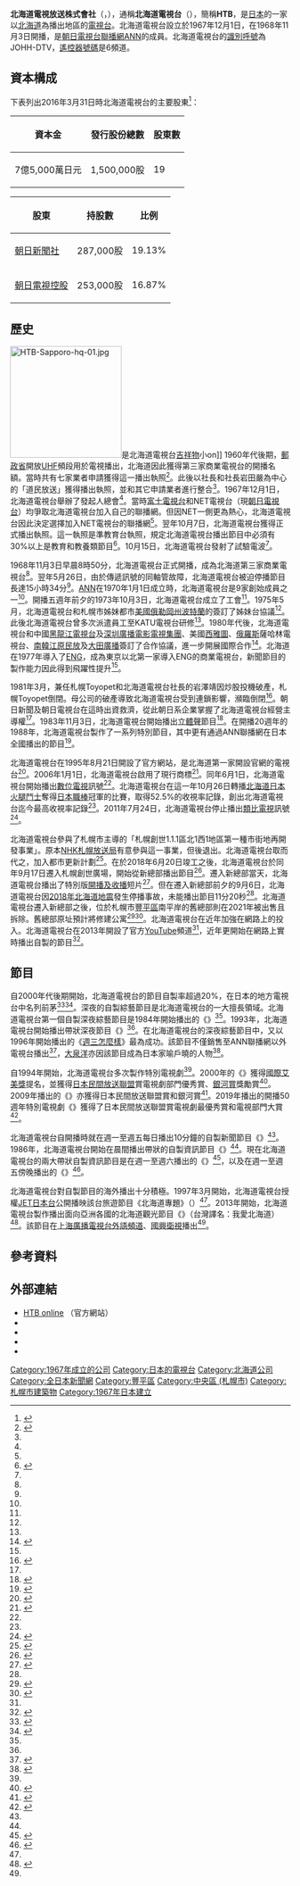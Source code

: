 {{Distinguish|TV北海道}}
{{Infobox company 
| name = 北海道電視放送株式會社
| name_en = Hokkaido Television Broadcasting Co.,Ltd.
| logo = Htb logo.svg
| logo_size = 180px
| logo_caption = 
| image = HTB newbuilding.jpg
| image_size = 
| image_caption = 北海道電視台總部所在地{{link-ja|札幌創世廣場|さっぽろ創世スクエア}}
| type = [[股份公司|股份公司]]
| trading_name = HTB
| native_name = 北海道テレビ放送株式会社
| native_name_lang = ja
| traded_as = 
| local_code_name = JP
| local_code = 9430001022322
| abbreviated_name = 
| foundation   = 1967年12月1日
| location     = {{JPN}} 〒060-8406<br />[[北海道|北海道]][[札幌市|札幌市]][[中央區_(札幌市)|中央區]]北1條西1丁目6番地<br />{{link-ja|札幌創世廣場|さっぽろ創世スクエア}}<ref>{{cite web|url=https://www.htb.co.jp/htb/|script-title=ja:会社概要|accessdate=2020-08-22|publisher={{lang|ja|北海道テレビ}}|language=ja|deadurl=no|archive-date=2019-06-13|archive-url=https://web.archive.org/web/20190613203928/https://www.htb.co.jp/htb/}}</ref>
| zip_code     = 
| telephone_no = 
| founder = 
| key_people   = 代表取締役[[總經理|社長]]：寺內達郎
| industry = 電視業
| products = 
| assets = 199億8,000萬日圓 <br/>（2021年3月底止）<ref name="kessan">{{cite web|url=https://catr.jp/settlements/692a1/217191|script-title=ja:北海道テレビ放送株式会社 第54期決算公告|accessdate=2021-11-07|publisher={{lang|ja|官報決算データベース}}|language=ja|deadurl=no|archive-date=2021-08-07|archive-url=https://web.archive.org/web/20210807020618/https://catr.jp/settlements/692a1/217191}}</ref>
| capital  = 7億5,000萬[[日圓|日圓]]（2021年3月底止）<ref name="gaiyo">{{cite web|url=https://www.htb.co.jp/htb/information/index.html|script-title=ja:会社案内|accessdate=2020-08-22|publisher={{lang|ja|北海道テレビ}}|language=ja|deadurl=no|archive-date=2020-04-10|archive-url=https://web.archive.org/web/20200410090309/https://www.htb.co.jp/htb/information/index.html}}</ref>
| revenue  = 114億600萬日圓 <br/> （2021年3月底止）<ref name="kessan"></ref>
| operating_income   = 5億4,800萬日圓 <br/> （2021年3月底止）<ref name="kessan"></ref>
| net_income         = 6億4,700萬日圓 <br/> （2021年3月底止）<ref name="kessan"></ref>
| market_value       =
| num_employees      = 179人（2020年6月26日）<ref name="gaiyo"></ref>
| P/E ratio          =
| earnings per share =
| Net asset value    =
| accounting_period  = 每年3月31日
| major_shareholder = [[朝日新聞社|朝日新聞社]]（19.1%）<br />[[朝日電視控股|朝日電視控股]]（16.9%）
| subsid = HTB宣傳（{{lang|ja|エイチ・テー・ビー・プロモーション}}）<br />HTB映像（{{lang|ja|エイチ・テー・ビー映像}}）
| homepage = {{url|https://www.htb.co.jp/}}
| footnotes = 
| width = 335px
}}
{{頻道資訊
| 頻道名稱 = 北海道電視台<br/>{{lang|ja|北海道テレビ放送}}<br/>JOHH-DTV
| 頻道圖片檔案 =  <!--上方已有，此略-->
| 頻道圖片尺寸 = 
| 頻道圖片名稱 = 
| 所屬國家 = {{JPN}}
| 總部所在 = {{JPN}} 〒060-8406<br />[[北海道|北海道]][[札幌市|札幌市]][[中央區_(札幌市)|中央區]]北1條西1丁目6番地<br />{{link-ja|札幌創世廣場|さっぽろ創世スクエア}}
| 播放地區 = [[北海道|北海道]]
| 開播日期 = 1968年11月3日
| 停播日期 = 
| 頻道類別 = 數位電視
| 視頻格式 = '''數位電視'''<br/>識別訊號：JOHH-DTV
| 收視率 = 
| 收視率調查時間 = 
| 收視率資料來源 = 
| 頻道口號 = 
| 擁有者 = 北海道電視放送株式會社
| 持股者 = 
| 前頻道名稱 = 
| 被取代名稱 = 
| 集團其他頻道 = 
| 重播服務頻道 = 
| 頻道官方網站 = https://www.htb.co.jp/
| 備註 =
| 無線電視供應商01 = 觀眾自行接收（數位電視）
| 無線電視頻道數01 = 23頻道（札幌）<br/>遙控器代表數字：6
|}}
'''北海道電視放送株式會社'''（{{jpn|j=北海道テレビ放送株式会社|hg=ほっかいどうテレビほうそうかぶしきがいしゃ|rm=Hokkaidō Terebi Hōsō Kabushikigaisha|f=y}}，{{lang-en|Hokkaido Television Broadcasting Co.,Ltd.}}），通稱'''北海道電視台'''（{{lang|ja|北海道テレビ}}），簡稱'''HTB'''，是[[日本|日本]]的一家以[[北海道|北海道]]為播出地區的[[電視台|電視台]]。北海道電視台設立於1967年12月1日，在1968年11月3日開播，是[[朝日電視台|朝日電視台]][[電視聯播網|聯播網]][[全日本新聞網|ANN]]的成員。北海道電視台的[[無線電台呼號|識別呼號]]為JOHH-DTV，[[頻道號碼|遙控器號碼]]是6頻道。

== 資本構成 ==
下表列出2016年3月31日時北海道電視台的主要股東<ref>{{cite book |author={{lang|ja|日本民間放送連盟}}|script-title=ja:『日本民間放送年鑑 2016』 |year=2016 |publisher={{lang|ja|コーケン出版}} |location=東京都 |isbn=978-4990809010}}{{ja}}</ref>{{rp|222}}：
{| class="wikitable" style="text-align:right"
!資本金!!發行股份總數!!股東數
|-
|7億5,000萬日元||1,500,000股||19
|}
{| class="wikitable"
!股東!!持股數!!比例
|-
|[[朝日新聞社|朝日新聞社]]||287,000股||19.13%
|-
|[[朝日電視控股|朝日電視控股]]||253,000股||16.87%
|}

== 歷史 ==
[[File:HTB-Sapporo-hq-01.jpg|200px]]是北海道電視台[[吉祥物|吉祥物]]小on]]
1960年代後期，[[郵政省|郵政省]]開放[[特高頻|UHF]]頻段用於電視播出，北海道因此獲得第三家商業電視台的開播名額。當時共有七家業者申請獲得這一播出執照<ref name="shashi10">{{cite book |author={{lang|ja|HTB社史編集委員会}}|script-title=ja:『この10年』 |year=1978 |publisher={{lang|ja|北海道テレビ放送}} |location=北海道 |isbn=}}{{NCID|BN01686106}}{{ja}}</ref>{{rp|23}}。此後以{{link-ja|札幌Toyopet|札幌トヨペット}}社長{{link-ja|岩澤靖|岩澤靖}}和{{link-ja|岩田建設|岩田建設}}社長岩田嚴為中心的「道民放送」獲得播出執照，並和其它申請業者進行整合<ref name="shashi10"></ref>{{rp|23}}。1967年12月1日，北海道電視台舉辦了發起人總會<ref name="shashi10"></ref>{{rp|24}}。當時[[富士電視台|富士電視台]]和NET電視台（現[[朝日電視台|朝日電視台]]）均爭取北海道電視台加入自己的聯播網。但因NET一側更為熱心，北海道電視台因此決定選擇加入NET電視台的聯播網<ref name="shashi10"></ref>{{rp|26}}。翌年10月7日，北海道電視台獲得正式播出執照。這一執照是準教育台執照，規定北海道電視台播出節目中必須有30%以上是教育和教養類節目<ref name="shashi50-36">{{cite web|url=https://www.htb.co.jp/htb/50th_b2/HTML5/pc.html#/page/36|script-title=ja:ユメミル、チカラ HTBの50年|accessdate=2022-01-20|publisher={{lang|ja|北海道テレビ}}|language=ja|deadurl=no|archive-date=2021-10-02|archive-url=https://web.archive.org/web/20211002133844/https://www.htb.co.jp/htb/50th_b2/HTML5/pc.html#/page/36}}</ref>。10月15日，北海道電視台發射了試驗電波<ref name="shashi10"></ref>{{rp|33}}。

1968年11月3日早晨8時50分，北海道電視台正式開播，成為北海道第三家商業電視台<ref name="shashi10"></ref>{{rp|26}}。翌年5月26日，由於傳遞訊號的同軸管故障，北海道電視台被迫停播節目長達15小時34分<ref name="shashi10"></ref>{{rp|67-69}}。[[全日本新聞網|ANN]]在1970年1月1日成立時，北海道電視台是9家創始成員之一<ref name="shashi50-36"></ref>。開播五週年前夕的1973年10月3日，北海道電視台成立了工會<ref name="shashi10"></ref>{{rp|124-127}}。1975年5月，北海道電視台和札幌市姊妹都市[[美國|美國]][[俄勒岡州|俄勒岡州]][[波特蘭_(奧勒岡州)|波特蘭]]的{{link-en|KATU電視台|KATU (TV)}}簽訂了姊妹台協議<ref name="shashi10"></ref>{{rp|154-155}}。此後北海道電視台曾多次派遣員工至KATU電視台研修<ref name="shashi10"></ref>{{rp|158-163}}。1980年代後，北海道電視台和中國[[黑龍江電視台|黑龍江電視台]]及[[深圳廣播電影電視集團|深圳廣播電影電視集團]]、美國[[西雅圖|西雅圖]]{{link-en|KOMO電視台|KOMO-TV}}、[[俄羅斯|俄羅斯]]薩哈林電視台、[[大韓民國|南韓]][[G1廣播股份有限公司|江原民放]]及[[大田廣播|大田廣播]]簽訂了合作協議，進一步開展國際合作<ref name="history">{{cite web|url=https://www.htb.co.jp/htb/information/history.html|script-title=ja:沿革|accessdate=2022-01-20|publisher={{lang|ja|北海道テレビ}}|language=ja|deadurl=no|archive-date=2022-01-14|archive-url=https://web.archive.org/web/20220114111127/https://www.htb.co.jp/htb/information/history.html}}</ref>。北海道在1977年導入了[[電子新聞採集|ENG]]，成為東京以北第一家導入ENG的商業電視台，新聞節目的製作能力因此得到飛躍性提升<ref name="shashi10"></ref>{{rp|172-175}}。

1981年3月，兼任札幌Toyopet和北海道電視台社長的岩澤靖因炒股投機破產，札幌Toyopet倒閉。母公司的破產導致北海道電視台受到連鎖影響，瀕臨倒閉<ref name="Nakagawa">{{cite book |author={{lang|ja|中川一徳}}|script-title=ja:『二重らせん : 欲望と喧噪のメディア』 |year=2019 |publisher={{lang|ja|講談社}} |location=東京都 |isbn=9784065180877}}{{ja}}</ref>{{rp|100-103}}。朝日新聞及朝日電視台在這時出資救濟，從此朝日系企業掌握了北海道電視台經營主導權<ref name="Nakagawa"></ref>{{rp|104-105}}。1983年11月3日，北海道電視台開始播出[[立體聲|立體聲]]節目<ref name="shashi50-38">{{cite web|url=https://www.htb.co.jp/htb/50th_b2/HTML5/pc.html#/page/38|script-title=ja:ユメミル、チカラ HTBの50年|accessdate=2022-01-21|publisher={{lang|ja|北海道テレビ}}|language=ja|deadurl=no|archive-date=2021-10-02|archive-url=https://web.archive.org/web/20211002133844/https://www.htb.co.jp/htb/50th_b2/HTML5/pc.html#/page/38}}</ref>。在開播20週年的1988年，北海道電視台製作了一系列特別節目，其中更有通過ANN聯播網在日本全國播出的節目<ref name="shashi50-40">{{cite web|url=https://www.htb.co.jp/htb/50th_b2/HTML5/pc.html#/page/40|script-title=ja:ユメミル、チカラ HTBの50年|accessdate=2022-01-21|publisher={{lang|ja|北海道テレビ}}|language=ja|deadurl=no|archive-date=2021-10-02|archive-url=https://web.archive.org/web/20211002133844/https://www.htb.co.jp/htb/50th_b2/HTML5/pc.html#/page/40}}</ref>。

北海道電視台在1995年8月21日開設了官方網站，是北海道第一家開設官網的電視台<ref name="shashi50-42">{{cite web|url=https://www.htb.co.jp/htb/50th_b2/HTML5/pc.html#/page/42|script-title=ja:ユメミル、チカラ HTBの50年|accessdate=2022-01-21|publisher={{lang|ja|北海道テレビ}}|language=ja|deadurl=no|archive-date=2021-10-02|archive-url=https://web.archive.org/web/20211002133844/https://www.htb.co.jp/htb/50th_b2/HTML5/pc.html#/page/42}}</ref>。2006年1月1日，北海道電視台啟用了現行商標<ref name="shashi50-46">{{cite web|url=https://www.htb.co.jp/htb/50th_b2/HTML5/pc.html#/page/46|script-title=ja:ユメミル、チカラ HTBの50年|accessdate=2022-01-21|publisher={{lang|ja|北海道テレビ}}|language=ja|deadurl=no|archive-date=2021-10-02|archive-url=https://web.archive.org/web/20211002133844/https://www.htb.co.jp/htb/50th_b2/HTML5/pc.html#/page/46}}</ref>。同年6月1日，北海道電視台開始播出[[數位電視|數位電視]]訊號<ref name="shashi50-46"></ref>。北海道電視台在這一年10月26日轉播[[北海道日本火腿鬥士|北海道日本火腿鬥士]]奪得[[日本職棒|日本職棒]]冠軍的比賽，取得52.5%的收視率記錄，創出北海道電視台迄今最高收視率記錄<ref name="shashi50-46"></ref>。2011年7月24日，北海道電視台停止播出[[類比電視|類比電視]]訊號<ref name="shashi50-50">{{cite web|url=https://www.htb.co.jp/htb/50th_b2/HTML5/pc.html#/page/50|script-title=ja:ユメミル、チカラ HTBの50年|accessdate=2022-01-21|publisher={{lang|ja|北海道テレビ}}|language=ja|deadurl=no|archive-date=2021-10-02|archive-url=https://web.archive.org/web/20211002133844/https://www.htb.co.jp/htb/50th_b2/HTML5/pc.html#/page/50}}</ref>。

北海道電視台參與了札幌市主導的「札幌創世1.1.1區北1西1地區第一種市街地再開發事業」。原本[[NHK札幌放送局|NHK札幌放送局]]有意參與這一事業，但後退出。北海道電視台取而代之，加入都市更新計劃<ref>{{cite web|url=https://www.city.sapporo.jp/toshi/saikaihatsu/redevelopment/jigyo/chuo/consult/n1e1.html|script-title=ja:札幌創世1.1.1区北1西1地区|accessdate=2022-01-21|publisher={{lang|ja|札幌市}}|language=ja|deadurl=no|archive-date=2020-01-10|archive-url=https://web.archive.org/web/20200110134554/http://www.city.sapporo.jp/toshi/saikaihatsu/redevelopment/jigyo/chuo/consult/n1e1.html}}</ref>。在{{link-ja|札幌創世廣場|さっぽろ創世スクエア}}於2018年6月20日竣工之後，北海道電視台於同年9月17日遷入札幌創世廣場，開始從新總部播出節目<ref name="shashi50-52">{{cite web|url=https://www.htb.co.jp/htb/50th_b2/HTML5/pc.html#/page/52|script-title=ja:ユメミル、チカラ HTBの50年|accessdate=2022-01-21|publisher={{lang|ja|北海道テレビ}}|language=ja|deadurl=no|archive-date=2021-10-02|archive-url=https://web.archive.org/web/20211002133844/https://www.htb.co.jp/htb/50th_b2/HTML5/pc.html#/page/52}}</ref>。遷入新總部當天，北海道電視台播出了特別版[[開播及收播|開播及收播]]短片<ref>{{cite web|url=https://www.youtube.com/watch?v=1INRRGU6fnc|script-title=ja:HTB 旧社屋最後の特別クロージング&新社屋最初のオープニング|accessdate=2022-01-21|publisher={{lang|ja|YouTube}}|language=ja|deadurl=no|archive-date=2020-12-04|archive-url=https://web.archive.org/web/20201204140023/https://www.youtube.com/watch?v=1INRRGU6fnc}}</ref>。但在遷入新總部前夕的9月6日，北海道電視台因[[2018年北海道地震|2018年北海道地震]]發生停播事故，未能播出節目11分20秒<ref name="shashi50-52"></ref>。北海道電視台遷入新總部之後，位於札幌市[[豐平區|豐平區]]南平岸的舊總部則在2021年被出售且拆除。舊總部原址預計將修建公寓<ref>{{cite web|url=https://hre-net.com/real_estate/35992/|script-title=ja:全国的人気テレビ番組「水曜どうでしょう」の聖地、ＨＴＢ旧本社売却へ|accessdate=2022-01-21|publisher={{lang|ja|リアルエコノミー}}|language=ja|deadurl=no|archive-date=2021-05-10|archive-url=https://web.archive.org/web/20210510072354/https://hre-net.com/real_estate/35992/}}</ref><ref>{{cite web|url=https://www.zaikaisapporo.co.jp/news/news-article.php?id=15408|script-title=ja:HTB旧社屋が売却決定！でも水曜どうでしょうの聖地やonちゃん像は……|accessdate=2022-01-21|publisher={{lang|ja|財界さっぽろ}}|language=ja|deadurl=no|archive-date=2021-07-02|archive-url=https://web.archive.org/web/20210702125005/https://www.zaikaisapporo.co.jp/news/news-article.php?id=15408}}</ref>。北海道電視台在近年加強在網路上的投入。北海道電視台在2013年開設了官方[[YouTube|YouTube]]頻道<ref name="shashi50-50"></ref>，近年更開始在網路上實時播出自製的節目<ref>{{cite web|url=https://www.businessinsider.jp/post-209266|script-title=ja:｢水曜どうでしょう｣の奇跡に頼らない。地方テレビ局の生き残り方。|accessdate=2022-01-21|publisher={{lang|ja|Business Insider}}|language=ja|deadurl=no|archive-date=2021-04-20|archive-url=https://web.archive.org/web/20210420215634/https://www.businessinsider.jp/post-209266}}</ref>。

== 節目 ==
自2000年代後期開始，北海道電視台的節目自製率超過20%，在日本的地方電視台中名列前茅<ref name="shashi50-68">{{cite web|url=https://www.htb.co.jp/htb/50th_b2/HTML5/pc.html#/page/68|script-title=ja:ユメミル、チカラ HTBの50年|accessdate=2022-01-21|publisher={{lang|ja|北海道テレビ}}|language=ja|deadurl=no|archive-date=2021-10-02|archive-url=https://web.archive.org/web/20211002133844/https://www.htb.co.jp/htb/50th_b2/HTML5/pc.html#/page/68}}</ref><ref>{{cite web|url=https://www.businessinsider.jp/post-209227|script-title=ja:｢テレビかネットか、悩んでる場合じゃない｣“水曜どうでしょう”の地方局が同時配信に挑む理由|accessdate=2022-01-21|publisher={{lang|ja|Business Insider}}|language=ja|deadurl=no|archive-date=2021-05-05|archive-url=https://web.archive.org/web/20210505214955/https://www.businessinsider.jp/post-209227}}</ref>。深夜的自製綜藝節目是北海道電視台的一大擅長領域。北海道電視台第一個自製深夜綜藝節目是1984年開始播出的《{{link-ja|招搖之夜|派手〜ずナイト}}》<ref name="history"></ref>。1993年，北海道電視台開始播出帶狀深夜節目《{{link-ja|馬賽克之夜V3|モザイクな夜V3}}》<ref name="shashi50-42"></ref>。在北海道電視台的深夜綜藝節目中，又以1996年開始播出的《[[週三怎麼樣|週三怎麼樣]]》最為成功。該節目不僅銷售至ANN聯播網以外電視台播出<ref>{{cite web|url=https://www.htb.co.jp/suidou/map.html|script-title=ja:放送している全国のテレビ局一覧|accessdate=2022-01-21|publisher={{lang|ja|北海道テレビ}}|language=ja|deadurl=no|archive-date=2021-08-28|archive-url=https://web.archive.org/web/20210828133416/https://www.htb.co.jp/suidou/map.html}}</ref>，[[大泉洋|大泉洋]]亦因該節目成為日本家喻戶曉的人物<ref>{{cite web|url=https://www.businessinsider.jp/post-223102|script-title=ja:｢水曜どうでしょう｣24年間の重み。藤村・嬉野Dは語る、大泉洋とミスターへの“信頼”を。|accessdate=2022-01-21|publisher={{lang|ja|Business Insider}}|language=ja|deadurl=no|archive-date=2021-12-05|archive-url=https://web.archive.org/web/20211205082027/https://www.businessinsider.jp/post-223102}}</ref>。

自1994年開始，北海道電視台多次製作特別電視劇<ref name="history"></ref>。2000年的《{{link-ja|光之街|ひかりのまち (テレビドラマ)}}》獲得[[國際艾美獎|國際艾美獎]]提名，並獲得[[日本民間放送聯盟|日本民間放送聯盟]]賞電視劇部門優秀賞、[[銀河賞|銀河賞]]獎勵賞<ref>{{cite web|url=https://hod.htb.co.jp/p/hd001006|script-title=ja:HTBスペシャルドラマ|accessdate=2022-01-21|publisher={{lang|ja|北海道テレビ}}|language=ja|deadurl=no|archive-date=2022-01-21|archive-url=https://web.archive.org/web/20220121150336/https://hod.htb.co.jp/area_error}}</ref>。2009年播出的《{{link-ja|看見的那一天|ミエルヒ}}》亦獲得日本民間放送聯盟賞和銀河賞<ref>{{cite web|url=https://www.htb.co.jp/mieruhi/|script-title=ja:ミエルヒ|accessdate=2022-01-21|publisher={{lang|ja|北海道テレビ}}|language=ja|deadurl=no|archive-date=2021-04-18|archive-url=https://web.archive.org/web/20210418072629/https://www.htb.co.jp/mieruhi/}}</ref>。2019年播出的開播50週年特別電視劇《{{link-ja|別換台！|チャンネルはそのまま!}}》獲得了日本民間放送聯盟賞電視劇最優秀賞和電視部門大賞<ref>{{cite web|url=https://www.htb.co.jp/channel/|script-title=ja:チャンネルはそのまま!|accessdate=2022-01-21|publisher={{lang|ja|北海道テレビ}}|language=ja|deadurl=no|archive-date=2021-11-04|archive-url=https://web.archive.org/web/20211104001315/https://www.htb.co.jp/channel/}}</ref>。

北海道電視台自開播時就在週一至週五每日播出10分鐘的自製新聞節目《{{link-ja|新聞迴轉|ニュースロータリー (北海道テレビ)}}》<ref name="shashi50-36"></ref>。1986年，北海道電視台開始在晨間播出帶狀的自製資訊節目《{{link-ja|心情是天氣|気分は天気|心情是天氣745}}》<ref name="history"></ref>。現在北海道電視台的兩大帶狀自製資訊節目是在週一至週六播出的《{{link-ja|Ichimoni！|イチモニ!}}》<ref>{{cite web|url=https://www.htb.co.jp/ichimoni/|script-title=ja:イチモニ!|accessdate=2022-01-21|publisher={{lang|ja|北海道テレビ}}|language=ja|deadurl=no|archive-date=2022-01-06|archive-url=https://web.archive.org/web/20220106205316/https://www.htb.co.jp/ichimoni/}}</ref>，以及在週一至週五傍晚播出的《{{link-ja|Ichioshi！！|イチオシ!!}}》<ref>{{cite web|url=https://www.htb.co.jp/ichi/|script-title=ja:イチオシ!!|accessdate=2022-01-21|publisher={{lang|ja|北海道テレビ}}|language=ja|deadurl=no|archive-date=2022-01-10|archive-url=https://web.archive.org/web/20220110071900/https://www.htb.co.jp/ichi/}}</ref>。

北海道電視台對自製節目的海外播出十分積極。1997年3月開始，北海道電視台授權[[JET日本台|JET日本台]]公開播映該台旅遊節目《北海道專題》（{{lang|ja|北海道アワー}}）<ref name="shashi50-42"></ref>。2013年開始，北海道電視台製作播出面向亞洲各國的北海道觀光節目《{{link-ja|恋上!北海道|LOVE HOKKAIDO}}》（台灣譯名：我愛北海道）<ref>{{cite web|url=https://www.htb.co.jp/lovehokkaido/|script-title=ja:LOVE HOKKAIDO|accessdate=2022-01-21|publisher={{lang|ja|北海道テレビ}}|language=ja|deadurl=no|archive-date=2021-12-22|archive-url=https://web.archive.org/web/20211222222753/https://www.htb.co.jp/lovehokkaido/}}</ref>。該節目在[[上海廣播電視台外語頻道|上海廣播電視台外語頻道]]、[[國興衛視|國興衛視]]播出<ref name="shashi50-50"></ref>。

==參考資料==
{{reflist}}

== 外部連結 ==
{{commonscat|Hokkaido Television Broadcasting}}
* [https://www.htb.co.jp HTB online] {{Wayback|url=https://www.htb.co.jp/ |date=20220212031138 }}（官方網站）
* {{Twitter|HTB_kouhou|HTB北海道電視台}}
* {{Instagram|htb_6ch}}
* {{Facebook|HTB6ch.fanpage|HTB6ch}}
* {{YouTube|user=HTB6CH|HTB北海道電視台 / HTB Hokkaido Television Broadcasting}}

{{tv-hokkaido}}
{{ANN}}
{{北海道電視台主播}}
{{DEFAULTSORT:Hokkaido TV Boradcast}}

[[Category:1967年成立的公司|Category:1967年成立的公司]]
[[Category:日本的電視台|Category:日本的電視台]]
[[Category:北海道公司|Category:北海道公司]]
[[Category:全日本新聞網|Category:全日本新聞網]]
[[Category:豐平區|Category:豐平區]]
[[Category:中央區_(札幌市)|Category:中央區 (札幌市)]]
[[Category:札幌市建築物|Category:札幌市建築物]]
[[Category:1967年日本建立|Category:1967年日本建立]]